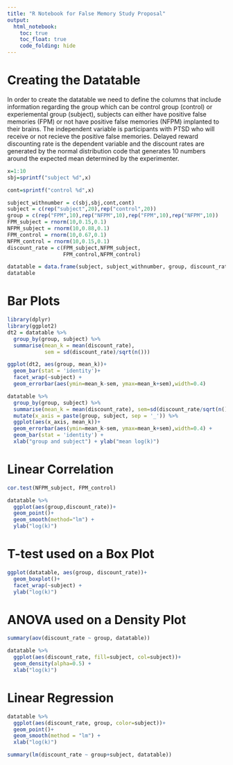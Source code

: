 ```yaml
---
title: "R Notebook for False Memory Study Proposal"
output:
  html_notebook:
    toc: true
    toc_float: true
    code_folding: hide
---
```


# Creating the Datatable

In order to create the datatable we need to define the columns that include information regarding the group which can be control group (control) or experiemental group (subject), subjects can either have positive false memories (FPM) or not have positive false memories (NFPM) implanted to their brains. The independent variable is participants with PTSD who will receive or not recieve the positive false memories. Delayed reward discounting rate is the dependent variable and the discount rates are generated by the normal distribution code that generates 10 numbers around the expected mean determined by the experimenter. 


```r
x=1:10
sbj=sprintf("subject %d",x)

cont=sprintf("control %d",x)

subject_withnumber = c(sbj,sbj,cont,cont)
subject = c(rep("subject",20),rep("control",20))
group = c(rep("FPM",10),rep("NFPM",10),rep("FPM",10),rep("NFPM",10))
FPM_subject = rnorm(10,0.15,0.1)
NFPM_subject = rnorm(10,0.88,0.1)
FPM_control = rnorm(10,0.67,0.1)
NFPM_control = rnorm(10,0.15,0.1)
discount_rate = c(FPM_subject,NFPM_subject,
                  FPM_control,NFPM_control)

datatable = data.frame(subject, subject_withnumber, group, discount_rate)
datatable
```
# Bar Plots
```r
library(dplyr)
library(ggplot2)
dt2 = datatable %>%
  group_by(group, subject) %>%
  summarise(mean_k = mean(discount_rate),
            sem = sd(discount_rate)/sqrt(n()))

ggplot(dt2, aes(group, mean_k))+
  geom_bar(stat = 'identity')+
  facet_wrap(~subject) +
  geom_errorbar(aes(ymin=mean_k-sem, ymax=mean_k+sem),width=0.4)

datatable %>%
  group_by(group, subject) %>%
  summarise(mean_k = mean(discount_rate), sem=sd(discount_rate/sqrt(n()))) %>%
  mutate(x_axis = paste(group, subject, sep = '_')) %>%
  ggplot(aes(x_axis, mean_k))+
  geom_errorbar(aes(ymin=mean_k-sem, ymax=mean_k+sem),width=0.4) +
  geom_bar(stat = 'identity') +
  xlab("group and subject") + ylab("mean log(k)")
```

# Linear Correlation
```r
cor.test(NFPM_subject, FPM_control)
```

```r
datatable %>%
  ggplot(aes(group,discount_rate))+
  geom_point()+
  geom_smooth(method="lm") +
  ylab("log(k)")
```

# T-test used on a Box Plot
```r
ggplot(datatable, aes(group, discount_rate))+
  geom_boxplot()+
  facet_wrap(~subject) +
  ylab("log(k)")
```

# ANOVA used on a Density Plot
```r
summary(aov(discount_rate ~ group, datatable))
```
```r
datatable %>%
  ggplot(aes(discount_rate, fill=subject, col=subject))+
  geom_density(alpha=0.5) +
  xlab("log(k)")
```

# Linear Regression
```r
datatable %>%
  ggplot(aes(discount_rate, group, color=subject))+
  geom_point()+
  geom_smooth(method = "lm") +
  xlab("log(k)")
```

```r
summary(lm(discount_rate ~ group+subject, datatable))
```

